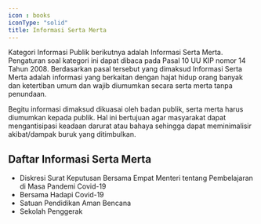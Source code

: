 ```yaml
---
icon : books
iconType: "solid"
title: Informasi Serta Merta
---
```


Kategori Informasi Publik berikutnya adalah Informasi Serta Merta. Pengaturan soal kategori ini dapat dibaca pada Pasal 10 UU KIP nomor 14 Tahun 2008. Berdasarkan pasal tersebut yang dimaksud Informasi Serta Merta adalah informasi yang berkaitan dengan hajat hidup orang banyak dan ketertiban umum dan wajib diumumkan secara serta merta tanpa penundaan.

Begitu informasi dimaksud dikuasai oleh badan publik, serta merta harus diumumkan kepada publik. Hal ini bertujuan agar masyarakat dapat mengantisipasi keadaan darurat atau bahaya sehingga dapat meminimalisir akibat/dampak buruk yang ditimbulkan.

## Daftar Informasi Serta Merta

- Diskresi Surat Keputusan Bersama Empat Menteri tentang Pembelajaran di Masa Pandemi Covid-19 [<UrlLink />](https://www.kemdikbud.go.id/main/blog/2022/07/se-mendikbudristek-no-7-th-2022-ttg-diskresi-skb-4-menteri-ttg-pembelajaran-di-masa-pandemi-covid19)
- Bersama Hadapi Covid-19 [<UrlLink />](https://bersamahadapikorona.kemdikbud.go.id/)
- Satuan Pendidikan Aman Bencana [<UrlLink />](https://spab.kemdikbud.go.id/)
- Sekolah Penggerak [<UrlLink />](https://sekolah.penggerak.kemdikbud.go.id/)
